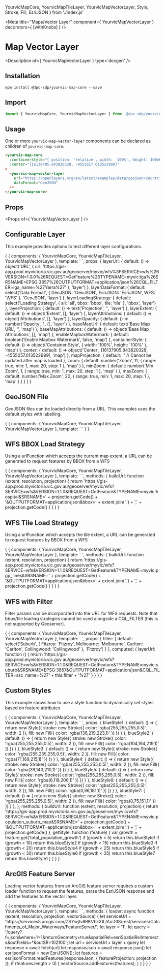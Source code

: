   YourvicMapCore,
  YourvicMapTileLayer,
  YourvicMapVectorLayer,
  Style,
  Stroke,
  Fill,
  EsriJSON
} from './index.js'

<Meta title="Maps/Vector Layer" component={ YourvicMapVectorLayer } decorators={ [withKnobs] } />

# Map Vector Layer

<Description of={ YourvicMapVectorLayer } type='docgen' />

## Installation

```shell
npm install @dpc-sdp/yourvic-map-core --save
```

## Import

```javascript
import { YourvicMapCore, YourvicMapVectorLayer } from '@dpc-sdp/yourvic-map-core'
```

## Usage

One or more ```yourvic-map-vector-layer``` components can be declared as children of ```yourvic-map-core```.

```html
<yourvic-map-core
  :containerStyle="{ position: 'relative', width: '100%', height:'100vh' }"
  :center="[16138405.843820328, -4552817.013522999]"
>
  <yourvic-map-vector-layer
    url="https://openlayers.org/en/latest/examples/data/geojson/countries.geojson"
    dataFormat="GeoJSON"
  />
</yourvic-map-core>
```

## Props

<Props of={ YourvicMapVectorLayer } />

## Configurable Layer

This example provides options to test different layer configurations.

<Preview>
  <Story name="Configurable Layer">
    {
      {
        components: { YourvicMapCore, YourvicMapTileLayer, YourvicMapVectorLayer },
        template: `<yourvic-map-core
          :containerStyle="containerStyle"
          :baseMapUrl="baseMapUrl"
          :baseMapAttributions="baseMapAttributions"
          :enableMapboxWatermark="enableMapboxWatermark"
          :center="center"
          :projection="mapProjection == '' ? undefined : mapProjection"
          :zoom="zoom"
          :minZoom="minZoom"
          :maxZoom="maxZoom"
          enableZoomControl
          enableAttributionControl
          enableFullScreenControl
          enablePanInteraction
          enableZoomInteraction
          enableRotateInteraction
        >
          <yourvic-map-tile-layer
            type="OSM"
          />
          <yourvic-map-vector-layer
            :url="decodeURIComponent(layerUrl.url)"
            :dataFormat="layerDataFormat"
            :loadingStrategy="layerLoadingStrategy"
            :projection="layerProjection == '' ? undefined : layerProjection"
            :extent="layerExtent.length && layerExtent.length > 0 ? layerExtent : undefined"
            :attributions="layerAttributions"
            :opacity="layerOpacity"
          />
        </yourvic-map-core>`,
        props: {
          layerUrl: {
            default: () => object('URL', {
              url: 'https://gis-app.prod.myvictoria.vic.gov.au/geoserver/myvic/wfs%3FSERVICE=wfs%26VERSION=1.0.0%26REQUEST=GetFeature%26TYPENAME=myvic:lga%26SRSNAME=EPSG:3857%26OUTPUTFORMAT=application/json%26CQL_FILTER=lga_name=%27Yarra%27'
            }, 'layer')
          },
          layerDataFormat: {
            default: select('Data Format', { GeoJSON: 'GeoJSON', EsriJSON: 'EsriJSON', WFS: 'WFS' }, 'GeoJSON', 'layer')
          },
          layerLoadingStrategy: {
            default: select('Loading Strategy', { all: 'all', bbox: 'bbox', tile: 'tile' }, 'bbox', 'layer')
          },
          layerProjection: {
            default: () => text('Projection', '', 'layer')
          },
          layerExtent: {
            default: () => object('Extent', [], 'layer')
          },
          layerAttributions: {
            default: () => object('Attributions', [], 'layer')
          },
          layerOpacity: {
            default: () => number('Opacity', 1, {}, 'layer')
          },
          baseMapUrl: {
            default: text('Base Map URL', '', 'map')
          },
          baseMapAttributions: {
            default: () => object('Base Map Attributions', [], 'map')
          },
          enableMapboxWatermark: {
            default: boolean('Enable Mapbox Watermark', false, 'map')
          },
          containerStyle: {
            default: () => object('Container Style', { width: '100%', height: '100%' }, 'map')
          },
          center: {
            default: () => object('Center', [16137905.843820328, -4555057.013522999], 'map')
          },
          mapProjection: {
            default: '' // Cannot be updated after map is loaded
          },
          zoom: {
            default: number('Zoom', 11,
              {
                range: true,
                min: 1,
                max: 20,
                step: 1
              },
              'map'
            )
          },
          minZoom: {
            default: number('Min Zoom', 1,
              {
                range: true,
                min: 1,
                max: 20,
                step: 1
              },
              'map'
            )
          },
          maxZoom: {
            default: number('Max Zoom', 20,
              {
                range: true,
                min: 1,
                max: 20,
                step: 1
              },
              'map'
            )
          }
        }
      }
    }
  </Story>
</Preview>

## GeoJSON File

GeoJSON files can be loaded directly from a URL. This examples uses the default styles with labelling.

<Preview>
  <Story name="GeoJSON File">
    {
      {
        components: { YourvicMapCore, YourvicMapTileLayer, YourvicMapVectorLayer },
        template: `<yourvic-map-core
          :containerStyle="{ position: 'relative', width: '100%', height:'100vh' }"
          :center="[16138405.843820328, -4552817.013522999]"
          :zoom="1"
        >
          <yourvic-map-vector-layer
            url="https://openlayers.org/en/latest/examples/data/geojson/countries.geojson"
            dataFormat="GeoJSON"
            labelAttribute="name"
          />
        </yourvic-map-core>`
      }
    }
  </Story>
</Preview>

## WFS BBOX Load Strategy

Using a urlFunction which accepts the current map extent, a URL can be generated to request features by BBOX from a WFS

<Preview>
  <Story name="WFS BBOX Load Strategy">
    {
      {
        components: { YourvicMapCore, YourvicMapTileLayer, YourvicMapVectorLayer },
        template: `<yourvic-map-core
          :containerStyle="{ position: 'relative', width: '100%', height:'100vh' }"
          :center="[16137905.843820328, -4555057.013522999]"
          :zoom="12"
          :minZoom="10"
        >
          <yourvic-map-tile-layer
            type="OSM"
          />
          <yourvic-map-vector-layer
            :urlFunction="buildUrl"
            dataFormat="GeoJSON"
            loadingStrategy="bbox"
          />
        </yourvic-map-core>`,
        methods: {
          buildUrl: function (extent, resolution, projection) {
            return 'https://gis-app.prod.myvictoria.vic.gov.au/geoserver/myvic/wfs?SERVICE=wfs&VERSION=1.1.0&REQUEST=GetFeature&TYPENAME=myvic:hospital&SRSNAME=' + projection.getCode() + '&OUTPUTFORMAT=application/json&bbox=' + extent.join(',') + ',' + projection.getCode()
          }
        }
      }
    }
  </Story>
</Preview>

## WFS Tile Load Strategy

Using a urlFunction which accepts the tile extent, a URL can be generated to request features by BBOX from a WFS

<Preview>
  <Story name="WFS Tile Load Strategy">
    {
      {
        components: { YourvicMapCore, YourvicMapTileLayer, YourvicMapVectorLayer },
        template: `<yourvic-map-core
          :containerStyle="{ position: 'relative', width: '100%', height:'100vh' }"
          :center="[16137905.843820328, -4555057.013522999]"
          :zoom="12"
          :minZoom="10"
        >
          <yourvic-map-tile-layer
            type="OSM"
          />
          <yourvic-map-vector-layer
            :urlFunction="buildUrl"
            dataFormat="GeoJSON"
            loadingStrategy="tile"
          />
        </yourvic-map-core>`,
        methods: {
          buildUrl: function (extent, resolution, projection) {
            return 'https://gis-app.prod.myvictoria.vic.gov.au/geoserver/myvic/wfs?SERVICE=wfs&VERSION=1.1.0&REQUEST=GetFeature&TYPENAME=myvic:pgp_lines&SRSNAME=' + projection.getCode() + '&OUTPUTFORMAT=application/json&bbox=' + extent.join(',') + ',' + projection.getCode()
          }
        }
      }
    }
  </Story>
</Preview>

## WFS with Filter

Filter params can be incorporated into the URL for WFS requests. Note that bbox/tile loading strategies cannot be used
alongside a CQL_FILTER (this is not supported by Geoserver).

<Preview>
  <Story name="WFS with Filter">
    {
      {
        components: { YourvicMapCore, YourvicMapTileLayer, YourvicMapVectorLayer },
        template: `<yourvic-map-core
          :containerStyle="{ position: 'relative', width: '100%', height:'100vh' }"
          :center="[16137905.843820328, -4555057.013522999]"
          :zoom="12"
          :minZoom="10"
        >
          <yourvic-map-tile-layer
            type="OSM"
          />
          <yourvic-map-vector-layer
            :url="layerUrl"
            dataFormat="GeoJSON"
            loadingStrategy="bbox"
          />
        </yourvic-map-core>`,
        props: {
          filter: {
            default: select('Suburb', {
              Fitzroy: 'Fitzroy',
              Melbourne: 'Melbourne',
              Carlton: 'Carlton',
              Collingwood: 'Collingwood'
            }, 'Fitzroy')
          }
        },
        computed: {
          layerUrl: function () {
            return 'https://gis-app.prod.myvictoria.vic.gov.au/geoserver/myvic/wfs?SERVICE=wfs&VERSION=1.1.0&REQUEST=GetFeature&TYPENAME=myvic:suburb&SRSNAME=EPSG:3857&OUTPUTFORMAT=application/json&CQL_FILTER=ssc_name=%27' + this.filter + '%27'
          }
        }
      }
    }
  </Story>
</Preview>

## Custom Styles

This example shows how to use a style function to dynamically set styles based on feature attributes

<Preview>
  <Story name="Custom Styles">
    {
      {
        components: { YourvicMapCore, YourvicMapTileLayer, YourvicMapVectorLayer },
        template: `<yourvic-map-core
          :containerStyle="{ position: 'relative', width: '100%', height:'100vh' }"
          :center="[16137905.843820328, -4555057.013522999]"
          :zoom="12"
          :minZoom="10"
        >
          <yourvic-map-vector-layer
            :urlFunction="buildUrl"
            :layerStyle="getStyle"
            :overlaps="false"
            dataFormat="GeoJSON"
            loadingStrategy="bbox"
          />
        </yourvic-map-core>`,
        props: {
          blueStyle1: {
            default: () => {
              return new Style({
                stroke: new Stroke({
                  color: 'rgba(255,255,255,0.5)',
                  width: 2
                }),
                fill: new Fill({
                  color: 'rgba(136,219,223,1)'
                })
              })
            }
          },
          blueStyle2: {
            default: () => {
              return new Style({
                stroke: new Stroke({
                  color: 'rgba(255,255,255,0.5)',
                  width: 2
                }),
                fill: new Fill({
                  color: 'rgba(104,194,219,1)'
                })
              })
            }
          },
          blueStyle3: {
            default: () => {
              return new Style({
                stroke: new Stroke({
                  color: 'rgba(255,255,255,0.5)',
                  width: 2
                }),
                fill: new Fill({
                  color: 'rgba(71,169,215,1)'
                })
              })
            }
          },
          blueStyle4: {
            default: () => {
              return new Style({
                stroke: new Stroke({
                  color: 'rgba(255,255,255,0.5)',
                  width: 2
                }),
                fill: new Fill({
                  color: 'rgba(39,143,210,1)'
                })
              })
            }
          },
          blueStyle5: {
            default: () => {
              return new Style({
                stroke: new Stroke({
                  color: 'rgba(255,255,255,0.5)',
                  width: 2
                }),
                fill: new Fill({
                  color: 'rgba(6,118,206,1)'
                })
              })
            }
          },
          blueStyle6: {
            default: () => {
              return new Style({
                stroke: new Stroke({
                  color: 'rgba(255,255,255,0.5)',
                  width: 2
                }),
                fill: new Fill({
                  color: 'rgba(0,96,181,1)'
                })
              })
            }
          },
          blueStyle7: {
            default: () => {
              return new Style({
                stroke: new Stroke({
                  color: 'rgba(255,255,255,0.5)',
                  width: 2
                }),
                fill: new Fill({
                  color: 'rgba(0,75,151,1)'
                })
              })
            }
          },
        },
        methods: {
          buildUrl: function (extent, resolution, projection) {
            return 'https://gis-app.prod.myvictoria.vic.gov.au/geoserver/myvic/wfs?SERVICE=wfs&VERSION=1.1.0&REQUEST=GetFeature&TYPENAME=myvic:population_suburb_map&SRSNAME=' + projection.getCode() + '&OUTPUTFORMAT=application/json&bbox=' + extent.join(',') + ',' + projection.getCode()
          },
          getStyle: function (feature) {
            var growth = feature.get('total_population_growth')
            if (growth < 5) return this.blueStyle1
            if (growth < 10) return this.blueStyle2
            if (growth < 15) return this.blueStyle3
            if (growth < 20) return this.blueStyle4
            if (growth < 25) return this.blueStyle5
            if (growth < 30) return this.blueStyle6
            if (growth < 35) return this.blueStyle7
            return this.blueStyle1
          }
        }
      }
    }
  </Story>
</Preview>

## ArcGIS Feature Server

Loading vector features from an ArcGIS feature server requires a custom loader function to request the features, parse
the EsriJSON response and add the features to the vector layer.

<Preview>
  <Story name="ArcGIS Feature Server">
    {
      {
        components: { YourvicMapCore, YourvicMapTileLayer, YourvicMapVectorLayer },
        template: `<yourvic-map-core
          :containerStyle="{ position: 'relative', width: '100%', height:'100vh' }"
          :center="[16137905.843820328, -4555057.013522999]"
          :zoom="7"
        >
          <yourvic-map-tile-layer
            type="OSM"
          />
          <yourvic-map-vector-layer
            :loader="loader"
            dataFormat="GeoJSON"
            loadingStrategy="all"
          />
        </yourvic-map-core>`,
        methods: {
          loader: async function (extent, resolution, projection, vectorSource) {
            let serviceUrl = 'https://services5.arcgis.com/ZSYwjtv8RKVhkXIL/ArcGIS/rest/services/Catchments_of_Major_Waterways/FeatureServer/';
            let layer = '1';
            let query = '/query?f=json&where=1=1&returnGeometry=true&spatialRel=esriSpatialRelIntersects&outFields=*&outSR=102100';
            let url = serviceUrl + layer + query
            let response = await fetch(url)
            let responseJson = await response.json()
            let esrijsonFormat = new EsriJSON();
            let features = esrijsonFormat.readFeatures(responseJson, {
              featureProjection: projection
            });
            if (features.length > 0) {
              vectorSource.addFeatures(features);
            }
          }
        }
      }
    }
  </Story>
</Preview>
